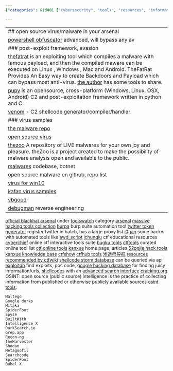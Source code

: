 ```yaml
---
{"categories": &id001 ["cybersecurity", "tools", "resources", "information gathering", "vulnerabilities", "security analysis", "risk management"], "category": "Cybersecurity", "date": "2022-12-07 09:57:39", "description": "This article highlights several cybersecurity tools and resources, including theHarvester, Shodan, Metagoofil, Searchcode, SpiderFoot, and Babel X. These tools aid in information gathering and exploiting vulnerabilities for security analysis and risk management.", "tags": *id001, "title": "useful sources on cyber attack"}

---
```


------
## open source virus/malware in your arsenal
[powershell obfuscator](https://github.com/H4de5-7/powershell-obfuscation)  advanced, will bypass any av
### post-exploit framework, evasion
[thefatrat](https://github.com/screetsec/TheFatRat) is an exploiting tool which compiles a malware with famous payload, and then the compiled maware can be executed on Linux , Windows , Mac and Android. TheFatRat Provides An Easy way to create Backdoors and Payload which can bypass most anti-virus. [the author](https://github.com/screetsec) has some tools to share.
[pupy](https://github.com/n1nj4sec/pupy) is an opensource, cross-platform (Windows, Linux, OSX, Android) C2 and post-exploitation framework written in python and C
[venom](https://github.com/r00t-3xp10it/venom) - C2 shellcode generator/compiler/handler
### virus samples
[the malware repo](https://github.com/Da2dalus/The-MALWARE-Repo)
[open source virus](https://github.com/jaredsburrows/open-virus)
[thezoo](https://github.com/ytisf/theZoo) A repository of LIVE malwares for your own joy and pleasure. theZoo is a project created to make the possibility of malware analysis open and available to the public.
[malwares](https://github.com/malwares) codebase, botnet
[open source malware on github, repo list](https://github.com/BushidoUK/Open-source-Malware/blob/main/GitHubMalware.csv)
[virus for win10](https://github.com/R3YW1N/Virus-for-win-10)
[kafan virus samples](https://bbs.kafan.cn/forum-31-1.html)
[vbgood](http://www.vbgood.com/)
[debugman](https://debugmen.dev/) reverse engineering
----
[official blackhat arsenal](https://github.com/toolswatch/blackhat-arsenal-tools) under [toolswatch](https://toolswatch.org/) category [arsenal](https://www.toolswatch.org/category/arsenal/)
[massive hacking tools collection](https://github.com/EgeBalci/Mass-Hacker-Arsenal)
[burpa](https://github.com/tristanlatr/burpa) burp suite automation tool
[twitter token generator](https://github.com/James4Ever0/Twitter-Token-Gen) register twitter in batch, has a large proxy list
[i0gan](https://i0gan.github.io/) some hacker with automated tools like [awd_script](https://github.com/i0gan/awd_script/fork)
[ichunqiu](https://www.ichunqiu.com/) ctf educational resources
[cyberchief](https://gchq.github.io/CyberChef/) online ctf interactive tools suite
[bugku tools](http://tool.bugku.com/)
[ctftools](https://www.ctftools.com/) curated online tool list
[ctf online tools](http://www.hiencode.com/)
[kanxue](https://www.kanxue.com/) home page, articles
[52pojie hack tools](https://down.52pojie.cn/Tools/)
[kanxue knowledge base](https://www.kanxue.com/chm.htm)
[ctfshow](https://ctf.show/)
[ctfhub tools](https://www.ctfhub.com/#/tools)
[渗透师导航](https://www.shentoushi.top/)
[resources recommended by ctfwiki](https://ctf-wiki.org/introduction/resources/)
[shellcode storm database](http://shell-storm.org/shellcode/index.html) can be queried via api
[exploitdb](https://www.exploit-db.com/) find exploits, poc code, [google hacking database](https://www.exploit-db.com/google-hacking-database) for finding juicy information/urls, [shellcodes](https://www.exploit-db.com/shellcodes) with an [advanced search interface](https://www.exploit-db.com/search)
[cracking.org](https://cracking.org/)
OSINT: open source (public source) intelligence is the practice of collecting information from published or otherwise publicly available sources
[osint tools](https://www.csoonline.com/article/3445357/what-is-osint-top-open-source-intelligence-tools.html):
```
Maltego
Google dorks
Mitaka
SpiderFoot
Spyse
BuiltWith
Intelligence X
DarkSearch.io
Grep.app
Recon-ng
theHarvester
Shodan
Metagoofil
Searchcode
SpiderFoot
Babel X
```
